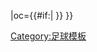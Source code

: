 {{fb team |t=-{zh-hans:沃尔索尔;zh-hk:華素爾}- |tan=沃尔索尔足球俱乐部 |tc=ENG |abb={{#if:{{{abb|}}}|WAL{{0}}}} |oc={{#if:{{{oc|}}}|{{{oc}}} }} }}<!-- --><noinclude>[[Category:足球模板]]</noinclude>